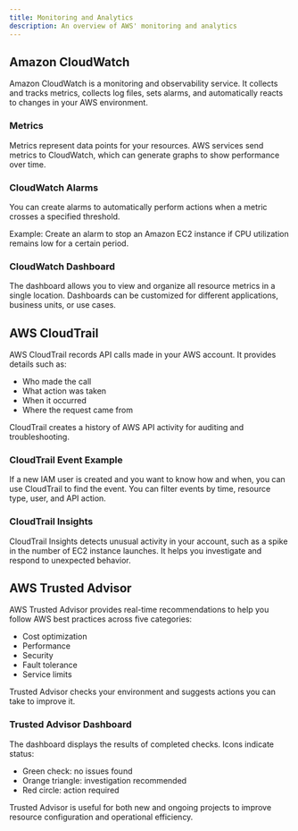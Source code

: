 ```yaml
---
title: Monitoring and Analytics 
description: An overview of AWS' monitoring and analytics
---
```


## Amazon CloudWatch

Amazon CloudWatch is a monitoring and observability service. It collects and tracks metrics, collects log files, sets alarms, and automatically reacts to changes in your AWS environment.

### Metrics

Metrics represent data points for your resources. AWS services send metrics to CloudWatch, which can generate graphs to show performance over time.

### CloudWatch Alarms

You can create alarms to automatically perform actions when a metric crosses a specified threshold. 

Example: Create an alarm to stop an Amazon EC2 instance if CPU utilization remains low for a certain period.

### CloudWatch Dashboard

The dashboard allows you to view and organize all resource metrics in a single location. Dashboards can be customized for different applications, business units, or use cases.

## AWS CloudTrail

AWS CloudTrail records API calls made in your AWS account. It provides details such as:

- Who made the call
- What action was taken
- When it occurred
- Where the request came from

CloudTrail creates a history of AWS API activity for auditing and troubleshooting.

### CloudTrail Event Example

If a new IAM user is created and you want to know how and when, you can use CloudTrail to find the event. You can filter events by time, resource type, user, and API action.

### CloudTrail Insights

CloudTrail Insights detects unusual activity in your account, such as a spike in the number of EC2 instance launches. It helps you investigate and respond to unexpected behavior.

## AWS Trusted Advisor

AWS Trusted Advisor provides real-time recommendations to help you follow AWS best practices across five categories:

- Cost optimization
- Performance
- Security
- Fault tolerance
- Service limits

Trusted Advisor checks your environment and suggests actions you can take to improve it.

### Trusted Advisor Dashboard

The dashboard displays the results of completed checks. Icons indicate status:

- Green check: no issues found
- Orange triangle: investigation recommended
- Red circle: action required

Trusted Advisor is useful for both new and ongoing projects to improve resource configuration and operational efficiency.

